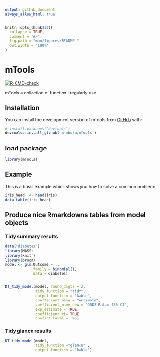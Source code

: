 ```yaml
---
output: github_document
always_allow_html: true
---
```


<!-- README.md is generated from README.Rmd. Please edit that file -->

```r
knitr::opts_chunk$set(
  collapse = TRUE,
  comment = "#>",
  fig.path = "man/figures/README-",
  out.width = "100%"
)
```

# mTools

<!-- badges: start -->
[![R-CMD-check](https://github.com/m-mburu/mTools/actions/workflows/R-CMD-check.yaml/badge.svg)](https://github.com/m-mburu/mTools/actions/workflows/R-CMD-check.yaml)
<!-- badges: end -->

mTools a collection of function I regularly use.

## Installation

You can install the development version of mTools from [GitHub](https://github.com/) with:

``` r
# install.packages("devtools")
devtools::install_github("m-mburu/mTools")
```
## load package

```r
library(mTools)
```

## Example

This is a basic example which shows you how to solve a common problem:

```r

iris_head  <- head(iris)
data_table(iris_head)
```

## Produce nice Rmarkdowns tables from model objects

### Tidy summary results

```r
data("diabetes")
library(MASS)
library(knitr)
library(broom)
model <- glm(Outcome ~ .,
             family = binomial(),
             data = diabetes)


DT_tidy_model(model, round_digts = 2,
              tidy_function = "tidy", 
              output_function = "kable", 
              coefficient_name = "estimate",
              coefficient_name_new = "ODDS Ratio 95% CI",
              exp_estimate = TRUE, 
              coefficient_ci= TRUE,
              confint_level = .95)
```

### Tidy glance results

```r
DT_tidy_model(model,
              tidy_function ="glance" ,
              output_function = "kable")
```

